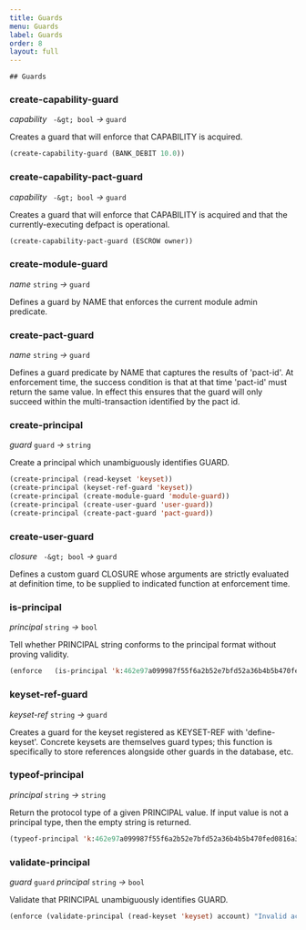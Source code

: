 ```yaml
---
title: Guards
menu: Guards
label: Guards
order: 8
layout: full
---
```


    ## Guards

### create-capability-guard

_capability_&nbsp;` -&gt; bool` _&rarr;_&nbsp;`guard`

Creates a guard that will enforce that CAPABILITY is acquired.

```lisp
(create-capability-guard (BANK_DEBIT 10.0))
```

### create-capability-pact-guard

_capability_&nbsp;` -&gt; bool` _&rarr;_&nbsp;`guard`

Creates a guard that will enforce that CAPABILITY is acquired and that the
currently-executing defpact is operational.

```lisp
(create-capability-pact-guard (ESCROW owner))
```

### create-module-guard

_name_&nbsp;`string` _&rarr;_&nbsp;`guard`

Defines a guard by NAME that enforces the current module admin predicate.

### create-pact-guard

_name_&nbsp;`string` _&rarr;_&nbsp;`guard`

Defines a guard predicate by NAME that captures the results of 'pact-id'. At
enforcement time, the success condition is that at that time 'pact-id' must
return the same value. In effect this ensures that the guard will only succeed
within the multi-transaction identified by the pact id.

### create-principal

_guard_&nbsp;`guard` _&rarr;_&nbsp;`string`

Create a principal which unambiguously identifies GUARD.

```lisp
(create-principal (read-keyset 'keyset))
(create-principal (keyset-ref-guard 'keyset))
(create-principal (create-module-guard 'module-guard))
(create-principal (create-user-guard 'user-guard))
(create-principal (create-pact-guard 'pact-guard))
```

### create-user-guard

_closure_&nbsp;` -&gt; bool` _&rarr;_&nbsp;`guard`

Defines a custom guard CLOSURE whose arguments are strictly evaluated at
definition time, to be supplied to indicated function at enforcement time.

### is-principal

_principal_&nbsp;`string` _&rarr;_&nbsp;`bool`

Tell whether PRINCIPAL string conforms to the principal format without proving
validity.

```lisp
(enforce   (is-principal 'k:462e97a099987f55f6a2b52e7bfd52a36b4b5b470fed0816a3d9b26f9450ba69)   "Invalid account structure: non-principal account")
```

### keyset-ref-guard

_keyset-ref_&nbsp;`string` _&rarr;_&nbsp;`guard`

Creates a guard for the keyset registered as KEYSET-REF with 'define-keyset'.
Concrete keysets are themselves guard types; this function is specifically to
store references alongside other guards in the database, etc.

### typeof-principal

_principal_&nbsp;`string` _&rarr;_&nbsp;`string`

Return the protocol type of a given PRINCIPAL value. If input value is not a
principal type, then the empty string is returned.

```lisp
(typeof-principal 'k:462e97a099987f55f6a2b52e7bfd52a36b4b5b470fed0816a3d9b26f9450ba69)
```

### validate-principal

_guard_&nbsp;`guard` _principal_&nbsp;`string` _&rarr;_&nbsp;`bool`

Validate that PRINCIPAL unambiguously identifies GUARD.

```lisp
(enforce (validate-principal (read-keyset 'keyset) account) "Invalid account ID")
```
